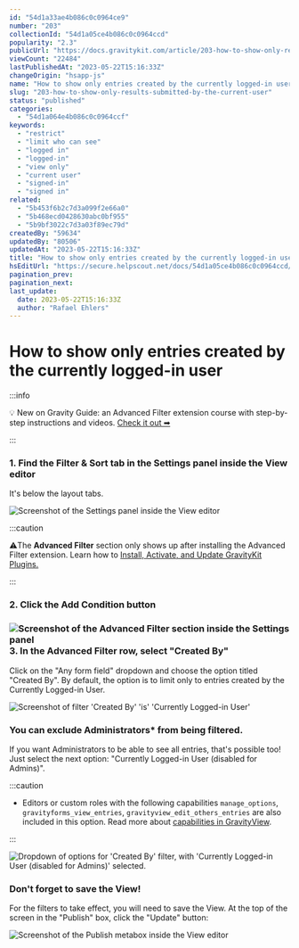 ```yaml
---
id: "54d1a33ae4b086c0c0964ce9"
number: "203"
collectionId: "54d1a05ce4b086c0c0964ccd"
popularity: "2.3"
publicUrl: "https://docs.gravitykit.com/article/203-how-to-show-only-results-submitted-by-the-current-user"
viewCount: "22484"
lastPublishedAt: "2023-05-22T15:16:33Z"
changeOrigin: "hsapp-js"
name: "How to show only entries created by the currently logged-in user"
slug: "203-how-to-show-only-results-submitted-by-the-current-user"
status: "published"
categories: 
  - "54d1a064e4b086c0c0964ccf"
keywords: 
  - "restrict"
  - "limit who can see"
  - "logged in"
  - "logged-in"
  - "view only"
  - "current user"
  - "signed-in"
  - "signed in"
related: 
  - "5b453f6b2c7d3a099f2e66a0"
  - "5b468ecd0428630abc0bf955"
  - "5b9bf3022c7d3a03f89ec79d"
createdBy: "59634"
updatedBy: "80506"
updatedAt: "2023-05-22T15:16:33Z"
title: "How to show only entries created by the currently logged-in user"
hsEditUrl: "https://secure.helpscout.net/docs/54d1a05ce4b086c0c0964ccd/article/54d1a33ae4b086c0c0964ce9"
pagination_prev: 
pagination_next: 
last_update:
  date: 2023-05-22T15:16:33Z
  author: "Rafael Ehlers"
---
```


# How to show only entries created by the currently logged-in user


:::info

💡 New on Gravity Guide: an Advanced Filter extension course with step-by-step instructions and videos. [Check it out ➡](https://gravity.guide/course/using-gravityview-advanced-filter-to-easily-display-subsets-of-your-view/)

:::



### 1. Find the Filter &amp; Sort tab in the Settings panel inside the View editor

It's below the layout tabs.

![Screenshot of the Settings panel inside the View editor](https://s3.amazonaws.com/helpscout.net/docs/assets/54c58489e4b051242988532c/images/604264480a2dae5b58fb6691/file-uMJICksrWs.png)

:::caution

⚠️The **Advanced Filter** section only shows up after installing the Advanced Filter extension. Learn how to [Install, Activate, and Update GravityKit Plugins.](https://docs.gravitykit.com/article/877-installing-activating-and-updating-gravitykit-plugins)

:::

 

### 2. Click the Add Condition button

###  ![Screenshot of the Advanced Filter section inside the Settings panel](https://s3.amazonaws.com/helpscout.net/docs/assets/54c58489e4b051242988532c/images/604264ee0a2dae5b58fb6694/file-lkFGDvM46z.png)3. In the Advanced Filter row, select "Created By"

Click on the "Any form field" dropdown and choose the option titled "Created By". By default, the option is to limit only to entries created by the Currently Logged-in User.

![Screenshot of filter 'Created By' 'is' 'Currently Logged-in User'](https://i.gravitykit.com/TnDqS1+)

### You can exclude Administrators\* from being filtered.

If you want Administrators to be able to see all entries, that's possible too! Just select the next option: "Currently Logged-in User (disabled for Admins)".


:::caution

* Editors or custom roles with the following capabilities `manage_options`, `gravityforms_view_entries`, `gravityview_edit_others_entries` are also included in this option. Read more about [capabilities in GravityView](https://docs.gravitykit.com/article/311-gravityview-capabilities).

:::



![Dropdown of options for 'Created By' filter, with 'Currently Logged-in User (disabled for Admins)' selected.](https://i.gravitykit.com/lFh0Zg+)

### Don't forget to save the View!

For the filters to take effect, you will need to save the View. At the top of the screen in the "Publish" box, click the "Update" button:

![Screenshot of the Publish metabox inside the View editor](https://s3.amazonaws.com/helpscout.net/docs/assets/54c58489e4b051242988532c/images/604266290a2dae5b58fb669a/file-yWdmBtCguv.png)

